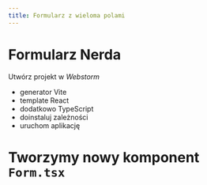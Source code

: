 ```yaml
---
title: Formularz z wieloma polami
---
```


# Formularz Nerda
Utwórz projekt w *Webstorm*
- generator Vite
- template React
- dodatkowo TypeScript
- doinstaluj zależności
- uruchom aplikację

# Tworzymy nowy komponent `Form.tsx`





